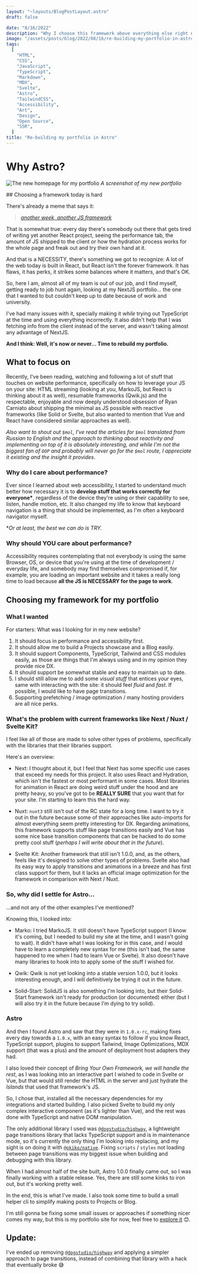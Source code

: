 ```yaml
---
layout: "~layouts/BlogPostLayout.astro"
draft: false

date: "8/16/2022"
description: "Why I choose this framework above everything else right now..."
image: "/assets/posts/blog/2022/08/16/re-building-my-portfolio-in-astro/re-building-my-portfolio-in-astro.png"
tags:
  [
    "HTML",
    "CSS",
    "JavaScript",
    "TypeScript",
    "Markdown",
    "MDX",
    "Svelte",
    "Astro",
    "TailwindCSS",
    "Accessibility",
    "Art",
    "Design",
    "Open Source",
    "SSR",
  ]
title: "Re-building my portfolio in Astro"
---
```




# Why Astro?

![The new homepage for my portfolio](/assets/posts/blog/2022/08/16/re-building-my-portfolio-in-astro/re-building-my-portfolio-in-astro.png)
_A screenshot of my new portfolio_

<div id="content">
  ## Choosing a framework today is hard

There's already a meme that says it:

> _[another week, another JS framework](https://medium.com/tastejs-blog/yet-another-framework-syndrome-yafs-cf5f694ee070)_

That is somewhat true: every day there's somebody out there that gets tired of writing yet another React project, seeing the performance tab, the amount of JS shipped to the client or how the hydration process works for the whole page and freak out and try their own hand at it.

And that is a NECESSITY, there's something we got to recognize: A lot of the web today is built in React, but React isn't the forever framework.
It has flaws, it has perks, it strikes some balances where it matters, and that's OK.

So, here I am, almost all of my team is out of our job, and I find myself, getting ready to job hunt again, looking at my NextJS portfolio... the one that I wanted to but couldn't keep up to date because of work and university.

I've had many issues with it, specially making it _while_ trying out TypeScript at the time and using everything incorrectly.
It also didn't help that I was fetching info from the client instead of the server, and wasn't taking almost any advantage of NextJS.

**And I think: Well, it's now or never... Time to rebuild my portfolio.**

## What to focus on

Recently, I've been reading, watching and following a lot of stuff that touches on website performance, specifically on how to leverage your JS on your site: HTML streaming (looking at you, MarkoJS, but React is thinking about it as well), resumable frameworks (Qwik.js) and the respectable, enjoyable and now deeply
understood obsession of Ryan Carniato about shipping the
minimal as JS possible with reactive frameworks (like Solid or Svelte, but also wanted to mention that Vue and React have considered similar approaches as well).

_Also want to shout out `$mol`, I've read the articles for `$mol` translated from Russian to English and the approach to thinking about reactivity and implementing on top of it is absolutely interesting, and while I'm not the biggest fan of `OOP` and probably will never go for the `$mol` route, I appreciate it existing and the insight it provides_.

### Why do **I** care about performance?

Ever since I learned about web accessibility, I started to understand much better how necessary it is to **develop stuff that works correctly for everyone\***, regardless of the device they're using or their capability to see, listen, handle motion, etc. It also changed my life to know that keyboard navigation is a thing that should be implemented, as I'm often a keyboard navigator myself.

\*_Or at least, the best we can do is TRY._

### Why should **YOU** care about performance?

Accessibility requires contemplating that not everybody is using the same Browser, OS, or device that you're using at the time of development / everyday life, and somebody may find themselves compromised if, for example, you are loading an important website and it takes a really long time to load because **all the JS is NECESSARY for the page to work**.

## Choosing my framework for my portfolio

### What I wanted

For starters: What was I looking for in my new website?

1. It should focus in performance and accessibility first.
2. It should allow me to build a Projects showcase and a Blog easily.
3. It should support Components, TypeScript, Tailwind and CSS modules easily, as those are things that I'm always using and in my opinion they provide nice DX.
4. It should support be somewhat stable and easy to maintain up to date.
5. I should still allow me to add some _visual stuff_ that entices your eyes, same with interacting with the site: it should feel _fluid_ and _fast_. If possible, I would like to have page transitions.
6. Supporting prefetching / image optimization / many hosting providers are all nice perks.

### What's the problem with current frameworks like Next / Nuxt / Svelte Kit?

I feel like all of those are made to solve other types of problems, specifically with the libraries that their libraries support.

Here's an overview:

- Next: I thought about it, but I feel that Next has some specific use cases that exceed my needs for this project. It also uses React and Hydration, which isn't the fastest or most performant in some cases. Most libraries for animation in React are doing weird stuff under the hood and are pretty heavy, so you've got to be **REALLY SURE** that you want that for your site. I'm starting to learn this the hard way.

- Nuxt: `nuxt3` still isn't out of the RC state for a long time. I want to try it out in the future because some of their approaches like auto-imports for almost everything seem pretty interesting for DX. Regarding animations, this framework supports stuff like page transitions easily and Vue has some nice base transition components that can be hacked to do some pretty cool stuff (_perhaps I will write about that in the future_).

- Svelte Kit: Another framework that still isn't 1.0.0, and, as the others, feels like it's designed to solve other types of problems. Svelte also had its easy way to apply transitions and animations in a breeze and has first class support for them, but it lacks an official image optimization for the framework in comparison with Next / Nuxt.

### So, why did I settle for Astro...

...and not any of the other examples I've mentioned?

Knowing this, I looked into:

- Marko: I tried MarkoJS. It still doesn't have TypeScript support (I know it's coming, but I needed to build my site at the time, and I wasn't going to wait). It didn't have what I was looking for in this case, and I would have to learn a completely new syntax for me (this isn't bad, the same happened to me when I had to learn Vue or Svelte). It also doesn't have many libraries to hook into to apply some of the stuff I wished for.

- Qwik: Qwik is not yet looking into a stable version 1.0.0, but it looks interesting enough, and I will definitively be trying it out in the future.

- Solid-Start: SolidJS is also something I'm looking into, but their Solid-Start framework isn't ready for production (or documented) either (but I will also try it in the future because I'm dying to try solid).

### Astro

And then I found Astro and saw that they were in `1.0.x-rc`, making fixes every day towards a `1.0.x`, with an easy syntax to follow if you know React, TypeScript support, plugins to support Tailwind, Image Optimizations, MDX support (that was a plus) and the amount of deployment host adapters they had.

I also loved their concept of _Bring Your Own Framework, we will handle the rest_, as I was looking into an interactive part I wished to code in Svelte or Vue, but that would still render the HTML in the server and just hydrate the _Islands_ that used that framework's JS.

So, I chose that, installed all the necessary dependencies for my integrations and started building. I also picked Svelte to build my only complex interactive component (as it's lighter than Vue), and the rest was done with TypeScript and native DOM manipulation.

The only additional library I used was [`@dogstudio/highway`](https://highway.js.org/), a lightweight page transitions library that lacks TypeScript support and is in maintenance mode, so it's currently the only thing I'm looking into replacing, and my sight is on doing it with [`@okiko/native`](https://native.okikio.dev/native/). Fixing `scripts` / `styles` not loading between page transitions was my biggest issue when building and debugging with this library.

When I had almost half of the site built, Astro 1.0.0 finally came out, so I was finally working with a stable release. Yes, there are still some kinks to iron out, but it's working pretty well.

In the end, this is what I've made. I also took some time to build a small helper cli to simplify making posts to Projects or Blog.

I'm still gonna be fixing some small issues or approaches if something nicer comes my way, but this is my portfolio site for now, feel free to [explore it](/) 😊.

## Update:

I've ended up removing [`@dogstudio/highway`](https://highway.js.org/) and applying a simpler approach to page transitions, instead of combining that library with a hack that eventually broke 😅

</div>
